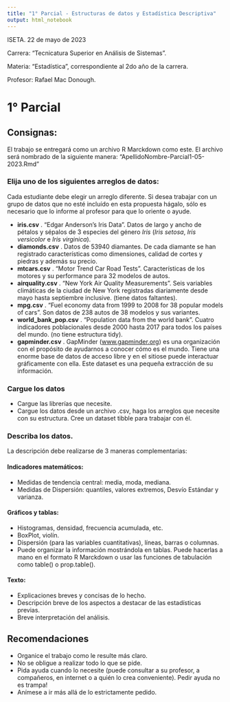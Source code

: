 ```yaml
---
title: "1° Parcial - Estructuras de datos y Estadística Descriptiva"
output: html_notebook
---
```


ISETA. 22 de mayo de 2023

Carrera: "Tecnicatura Superior en Análisis de Sistemas".

Materia: "Estadística", correspondiente al 2do año de la carrera.

Profesor: Rafael Mac Donough.

# 1° Parcial

## Consignas:

El trabajo se entregará como un archivo R Marckdown como este. El archivo será nombrado de la siguiente manera: "ApellidoNombre-Parcial1-05-2023.Rmd"

### Elija uno de los siguientes arreglos de datos:

Cada estudiante debe elegir un arreglo diferente. Si desea trabajar con un grupo de datos que no esté incluído en esta propuesta hágalo, sólo es necesario que lo informe al profesor para que lo oriente o ayude.

-   **iris.csv** . "Edgar Anderson's Iris Data". Datos de largo y ancho de pétalos y sépalos de 3 especies del género *Iris* (*Iris setosa*, *Iris versicolor* e *Iris virginica*).
-   **diamonds.csv** . Datos de 53940 diamantes. De cada diamante se han registrado características como dimensiones, calidad de cortes y piedras y además su precio.
-   **mtcars.csv** . "Motor Trend Car Road Tests". Características de los motores y su performance para 32 modelos de autos.
-   **airquality.csv** . "New York Air Quality Measurements". Seis variables climáticas de la ciudad de New York registradas diariamente desde mayo hasta septiembre inclusive. (tiene datos faltantes).
-   **mpg.csv** . "Fuel economy data from 1999 to 2008 for 38 popular models of cars". Son datos de 238 autos de 38 modelos y sus variantes.
-   **world_bank_pop.csv** . "Population data from the world bank". Cuatro indicadores poblacionales desde 2000 hasta 2017 para todos los países del mundo. (no tiene estructura tidy).
-   **gapminder.csv** . GapMinder ([www.gapminder.org](www.gapminder.org)) es una organización con el propósito de ayudarnos a conocer cómo es el mundo. Tiene una enorme base de datos de acceso libre y en el sitiose puede interactuar gráficamente con ella. Este dataset es una pequeña extracción de su información.

### Cargue los datos

-   Cargue las librerías que necesite.
-   Cargue los datos desde un archivo .csv, haga los arreglos que necesite con su estructura. Cree un dataset tibble para trabajar con él.

### Describa los datos.

La descripción debe realizarse de 3 maneras complementarias:

#### Indicadores matemáticos:

-   Medidas de tendencia central: media, moda, mediana.
-   Medidas de Dispersión: quantiles, valores extremos, Desvío Estándar y varianza.

#### Gráficos y tablas:

-   Histogramas, densidad, frecuencia acumulada, etc.
-   BoxPlot, violín.
-   Dispersión (para las variables cuantitativas), líneas, barras o columnas.
-   Puede organizar la información mostrándola en tablas. Puede hacerlas a mano en el formato R Marckdown o usar las funciones de tabulación como table() o prop.table().

#### Texto:

-   Explicaciones breves y concisas de lo hecho.
-   Descripción breve de los aspectos a destacar de las estadísticas previas.
-   Breve interpretación del análisis.

## Recomendaciones

-   Organice el trabajo como le resulte más claro.
-   No se obligue a realizar todo lo que se pide.
-   Pida ayuda cuando lo necesite (puede consultar a su profesor, a compañeros, en internet o a quién lo crea conveniente). Pedir ayuda no es trampa!
-   Anímese a ir más allá de lo estrictamente pedido.

```r

```
